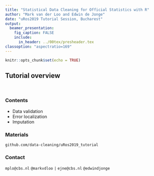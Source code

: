 ```yaml
---
title: "Statistical Data Cleaning for Official Statistics with R"
author: "Mark van der Loo and Edwin de Jonge"
date: "uRos2019 Tutorial Session, Bucharest"
output: 
  beamer_presentation:
    fig_caption: FALSE
    include:
      in_header: ../00tex/presheader.tex
classoption: "aspectratio=169"
---
```


```r
knitr::opts_chunk$set(echo = TRUE)
```



## Tutorial overview

$\;$

### Contents

- Data validation
- Error localization
- Imputation


### Materials

`github.com/data-cleaning/uRos2019_tutorial`


\begin{picture}(0,0)
\put(280,-20){
\includegraphics[height=50mm]{fig/sdcr.jpg}
}
\end{picture}

### Contact

`mplo@cbs.nl` `@markvdloo` `|` `ejne@cbs.nl` `@edwindjonge` 











